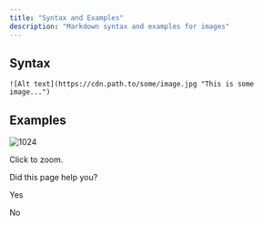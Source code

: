 ```yaml
---
title: "Syntax and Examples"
description: "Markdown syntax and examples for images"
---
```

## Syntax

```
![Alt text](https://cdn.path.to/some/image.jpg "This is some image...")

```

## Examples

![1024](https://files.readme.io/b8674d6-pizzabro.jpg "pizzabro.jpg")

Click to zoom.

Did this page help you?

Yes

No